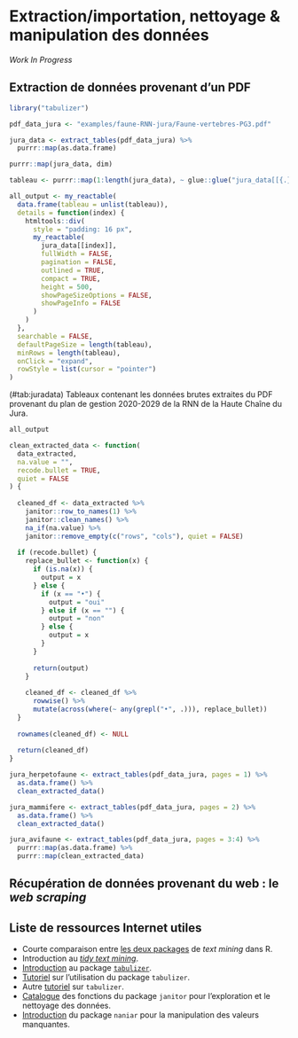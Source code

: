 # Extraction/importation, nettoyage & manipulation des données {#data-analysis}

::: {.infobox .caution data-latex="{caution}"}
*_Work In Progress_*
:::


## Extraction de données provenant d'un PDF
  
```r
library("tabulizer")
```

```r
pdf_data_jura <- "examples/faune-RNN-jura/Faune-vertebres-PG3.pdf"
```

```r
jura_data <- extract_tables(pdf_data_jura) %>% 
  purrr::map(as.data.frame)

purrr::map(jura_data, dim)
```

```r
tableau <- purrr::map(1:length(jura_data), ~ glue::glue("jura_data[[{.}]]"))

all_output <- my_reactable(
  data.frame(tableau = unlist(tableau)),
  details = function(index) {
    htmltools::div(
      style = "padding: 16 px",
      my_reactable(
        jura_data[[index]],
        fullWidth = FALSE,
        pagination = FALSE,
        outlined = TRUE,
        compact = TRUE,
        height = 500,
        showPageSizeOptions = FALSE,
        showPageInfo = FALSE
      )
    )
  },
  searchable = FALSE,
  defaultPageSize = length(tableau), 
  minRows = length(tableau),
  onClick = "expand",
  rowStyle = list(cursor = "pointer")
)
```

<caption>(#tab:juradata) Tableaux contenant les données brutes extraites du PDF provenant du plan de gestion 2020-2029 de la RNN de la Haute Chaîne du Jura. </caption>

```r
all_output
```


```r
clean_extracted_data <- function(
  data_extracted,
  na.value = "", 
  recode.bullet = TRUE,
  quiet = FALSE
) {
  
  cleaned_df <- data_extracted %>%
    janitor::row_to_names(1) %>%
    janitor::clean_names() %>%
    na_if(na.value) %>%
    janitor::remove_empty(c("rows", "cols"), quiet = FALSE)
  
  if (recode.bullet) {
    replace_bullet <- function(x) {
      if (is.na(x)) {
        output = x
      } else {
        if (x == "•") {
          output = "oui"
        } else if (x == "") {
          output = "non"
        } else {
          output = x
        }
      }
      
      return(output)
    }
    
    cleaned_df <- cleaned_df %>%
      rowwise() %>%
      mutate(across(where(~ any(grepl("•", .))), replace_bullet))
  }
  
  rownames(cleaned_df) <- NULL
  
  return(cleaned_df)
}
```

```r
jura_herpetofaune <- extract_tables(pdf_data_jura, pages = 1) %>% 
  as.data.frame() %>%
  clean_extracted_data()

jura_mammifere <- extract_tables(pdf_data_jura, pages = 2) %>%
  as.data.frame() %>%
  clean_extracted_data()

jura_avifaune <- extract_tables(pdf_data_jura, pages = 3:4) %>%
  purrr::map(as.data.frame) %>%
  purrr::map(clean_extracted_data)
```


  
## Récupération de données provenant du web : le _web scraping_
  
## Liste de ressources Internet utiles {.unnumbered #ref-data-analysis}

* Courte comparaison entre [les deux
packages](https://thinkr.fr/tm-ou-tidytext-introduction-au-text-mining-avec-r/)
de _text mining_ dans R.
* Introduction au [_tidy text mining_](https://www.tidytextmining.com/).
* [Introduction](https://cran.r-project.org/web/packages/tabulizer/vignettes/tabulizer.html) au package [`tabulizer`](https://github.com/ropensci/tabulizer).
* [Tutoriel](https://datascienceplus.com/extracting-tables-from-pdfs-in-r-using-the-tabulizer-package/)
sur l'utilisation du package `tabulizer`.
* Autre [tutoriel](https://blog.az.sg/posts/reading-pdfs-in-r/) sur `tabulizer`.
* [Catalogue](https://cran.r-project.org/web/packages/janitor/vignettes/janitor.html)
des fonctions du package `janitor` pour l'exploration et le nettoyage des données.
* [Introduction](https://cran.r-project.org/web/packages/naniar/vignettes/getting-started-w-naniar.html)
du package `naniar` pour la manipulation des valeurs manquantes.
